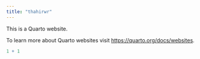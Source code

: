 ```yaml
---
title: "thahirwr"
---
```


This is a Quarto website.

To learn more about Quarto websites visit <https://quarto.org/docs/websites>.

```r
1 + 1
```
